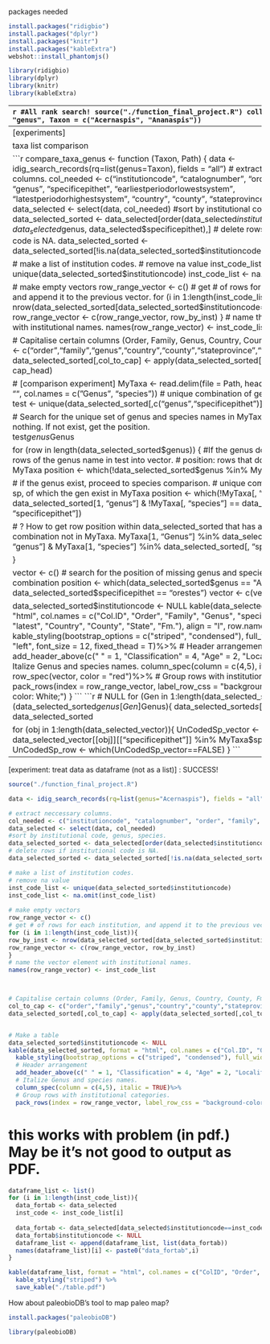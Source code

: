 packages needed
```r
install.packages("ridigbio")
install.packages("dplyr")
install.packages("knitr")
install.packages("kableExtra")
webshot::install_phantomjs()
```
```r
library(ridigbio)
library(dplyr)
library(knitr)
library(kableExtra)
```

-------------------------------------------------------------------------------
```r
#All rank search!
source("./function_final_project.R")
collection(Rank = "genus", Taxon = c("Acernaspis", "Ananaspis"))
```


```r
# Genus level search
source("./function_final_project.R")
collection_genus("Acernaspis")
```  


------------------------------------------------------------------------
[experiments]

taxa list comparison
```r
source("./function_final_project.R")
compare_taxa_genus(Taxon = "Acernaspis", Path = "./mytaxa.txt")
```

```r
compare_taxa_genus <- function (Taxon, Path) {
  data <- idig_search_records(rq=list(genus=Taxon), fields = "all")
# extract neccessary columns.
col_needed <- c("institutioncode", "catalognumber", "order", "family", "genus", "specificepithet", "earliestperiodorlowestsystem", "latestperiodorhighestsystem", "country", "county", "stateprovince", "formation")
data_selected <- select(data, col_needed)
#sort by institutional code, genus, species.
data_selected_sorted <- data_selected[order(data_selected$institutioncode, data_selected$genus, data_selected$specificepithet),]
# delete rows if institutional code is NA.
data_selected_sorted <- data_selected_sorted[!is.na(data_selected_sorted$institutioncode), ]

# make a list of institution codes.
# remove na value
inst_code_list <- unique(data_selected_sorted$institutioncode)
inst_code_list <- na.omit(inst_code_list)
  
# make empty vectors
row_range_vector <- c()
# get # of rows for each institution, and append it to the previous vector.
for (i in 1:length(inst_code_list)){
row_by_inst <- nrow(data_selected_sorted[data_selected_sorted$institutioncode==inst_code_list[i],])
row_range_vector <- c(row_range_vector, row_by_inst)
}
# name the vector element with institutional names.
names(row_range_vector) <- inst_code_list

# Capitalise certain columns (Order, Family, Genus, Country, County, Fm.)
col_to_cap <- c("order","family","genus","country","county","stateprovince","formation")
data_selected_sorted[,col_to_cap] <- apply(data_selected_sorted[,col_to_cap], 2, cap_head)
  

  
  
# [comparison experiment]
MyTaxa <- read.delim(file = Path, header = FALSE, sep = "", col.names = c("Genus", "species"))
# unique combination of genus and species
test <- unique(data_selected_sorted[,c("genus","specificepithet")])

# Search for the unique set of genus and species names in MyTaxa. If exist, do nothing. If not exist, get the position.\
test$genus %in% MyTaxa$Genus

for (row in length(data_selected_sorted$genus)) {
#If the genus doesn't exist, take all rows of the genus name in test into vector.
# position: rows that doesnot exist in MyTaxa
position <- which(!data_selected_sorted$genus %in% MyTaxa$Genus)

# if the genus exist, proceed to species comparison.  
# unique combination of gen and sp, of which the gen exist in MyTaxa
position <- which(!MyTaxa[, "Genus"] == data_selected_sorted[1, "genus"] & !MyTaxa[, "species"] == data_selected_sorted[1, "specificepithet"])

# ? How to get row position within data_selected_sorted that has a gen and sp combination not in MyTaxa.
MyTaxa[1, "Genus"] %in% data_selected_sorted[, "genus"] & MyTaxa[1, "species"] %in% data_selected_sorted[, "specificepithet"]

}


vector <- c()
# search for the position of missing genus and species name combination
position <- which(data_selected_sorted$genus == "Acernaspis" & data_selected_sorted$specificepithet == "orestes")
vector <- c(vector, position)

  

data_selected_sorted$institutioncode <- NULL
kable(data_selected_sorted, format = "html", col.names = c("Col.ID", "Order", "Family", "Genus", "species", "earliest", "latest", "Country", "County", "State", "Fm."), align = "l", row.names = FALSE) %>%
  kable_styling(bootstrap_options = c("striped", "condensed"), full_width = F, position = "left", font_size = 12, fixed_thead = T)%>%
  # Header arrangement
  add_header_above(c(" " = 1, "Classification" = 4, "Age" = 2, "Locality" = 4))%>%
  # Italize Genus and species names.
  column_spec(column = c(4,5), italic = TRUE)%>%
  row_spec(vector, color = "red")%>%
  # Group rows with institutional categories.
  pack_rows(index = row_range_vector, label_row_css = "background-color: Gray; color: White;")
}
```
```r
# NULL
for (Gen in 1:length(data_selected_sorted$genus)){
  if (data_selected_sorted$genus[Gen] %in% MyTaxa$Genus){
    data_selected_sorted$s[Gen] %in% MyTaxa$Genus
  }
}
data_selected_sorted

for (obj in 1:length(data_selected_vector)){
  UnCodedSp_vector <- data_selected_vector[[obj]][["specificepithet"]] %in% MyTaxa$species
  UnCodedSp_row <- which(UnCodedSp_vector==FALSE)
}
```



------------------------------------------------------------------------------
[experiment: treat data as dataframe (not as a list)] : SUCCESS!
```r
source("./function_final_project.R")

data <- idig_search_records(rq=list(genus="Acernaspis"), fields = "all")

# extract neccessary columns.
col_needed <- c("institutioncode", "catalognumber", "order", "family", "genus", "specificepithet", "earliestperiodorlowestsystem", "latestperiodorhighestsystem", "country", "county", "stateprovince", "formation")
data_selected <- select(data, col_needed)
#sort by institutional code, genus, species.
data_selected_sorted <- data_selected[order(data_selected$institutioncode, data_selected$genus, data_selected$specificepithet),]
# delete rows if institutional code is NA.
data_selected_sorted <- data_selected_sorted[!is.na(data_selected_sorted$institutioncode), ]

# make a list of institution codes.
# remove na value
inst_code_list <- unique(data_selected_sorted$institutioncode)
inst_code_list <- na.omit(inst_code_list)
  
# make empty vectors
row_range_vector <- c()
# get # of rows for each institution, and append it to the previous vector.
for (i in 1:length(inst_code_list)){
row_by_inst <- nrow(data_selected_sorted[data_selected_sorted$institutioncode==inst_code_list[i],])
row_range_vector <- c(row_range_vector, row_by_inst)
}
# name the vector element with institutional names.
names(row_range_vector) <- inst_code_list



# Capitalise certain columns (Order, Family, Genus, Country, County, Fm.)
col_to_cap <- c("order","family","genus","country","county","stateprovince","formation")
data_selected_sorted[,col_to_cap] <- apply(data_selected_sorted[,col_to_cap], 2, cap_head)


# Make a table
data_selected_sorted$institutioncode <- NULL
kable(data_selected_sorted, format = "html", col.names = c("Col.ID", "Order", "Family", "Genus", "species", "earliest", "latest", "Country", "County", "State", "Fm."), align = "l", row.names = FALSE) %>%
  kable_styling(bootstrap_options = c("striped", "condensed"), full_width = F, position = "left", font_size = 12, fixed_thead = T)%>%
  # Header arrangement
  add_header_above(c(" " = 1, "Classification" = 4, "Age" = 2, "Locality" = 4))%>%
  # Italize Genus and species names.
  column_spec(column = c(4,5), italic = TRUE)%>%
  # Group rows with institutional categories.
  pack_rows(index = row_range_vector, label_row_css = "background-color: Gray; color: White;")
```









# this works with problem (in pdf.) May be it's not good to output as PDF.
```r
dataframe_list <- list()
for (i in 1:length(inst_code_list)){
  data_fortab <- data_selected
  inst_code <- inst_code_list[i]
  
  data_fortab <- data_selected[data_selected$institutioncode==inst_code, ]
  data_fortab$institutioncode <- NULL
  dataframe_list <- append(dataframe_list, list(data_fortab))
  names(dataframe_list)[i] <- paste0("data_fortab",i)
}

kable(dataframe_list, format = "html", col.names = c("ColID", "Order", "Fam", "Gen", "Sp.", "eAge", "lAge", "Country", "County", "State", "Fm."), align = "l") %>%
  kable_styling("striped") %>%
  save_kable("./table.pdf")
```




How about paleobioDB's tool to map paleo map?
```r
install.packages("paleobioDB")
```
```r
library(paleobioDB)
```